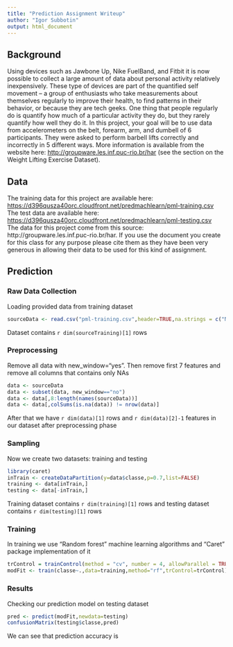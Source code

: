 ```yaml
---
title: "Prediction Assignment Writeup"
author: "Igor Subbotin"
output: html_document
---
```


Background
--------------------------------------------------------
Using devices such as Jawbone Up, Nike FuelBand, and Fitbit it is now possible to collect a large amount of data about personal activity relatively inexpensively. These type of devices are part of the quantified self movement – a group of enthusiasts who take measurements about themselves regularly to improve their health, to find patterns in their behavior, or because they are tech geeks. One thing that people regularly do is quantify how much of a particular activity they do, but they rarely quantify how well they do it. In this project, your goal will be to use data from accelerometers on the belt, forearm, arm, and dumbell of 6 participants. They were asked to perform barbell lifts correctly and incorrectly in 5 different ways. More information is available from the website here: <http://groupware.les.inf.puc-rio.br/har> (see the section on the Weight Lifting Exercise Dataset). 

Data
--------------------------------------------------------
The training data for this project are available here:
<https://d396qusza40orc.cloudfront.net/predmachlearn/pml-training.csv>  
The test data are available here:
<https://d396qusza40orc.cloudfront.net/predmachlearn/pml-testing.csv>  
The data for this project come from this source: http://groupware.les.inf.puc-rio.br/har. If you use the document you create for this class for any purpose please cite them as they have been very generous in allowing their data to be used for this kind of assignment. 

Prediction
---------------------------------------------------
### Raw Data Collection
Loading provided data from training dataset
```r
sourceData <- read.csv("pml-training.csv",header=TRUE,na.strings = c("NA",""))
```
Dataset contains `r dim(sourceTraining)[1]` rows

### Preprocessing
Remove all data with new_window="yes". Then remove first 7 features and remove all columns that contains only NAs
```r
data <- sourceData
data <- subset(data, new_window=="no")
data <- data[,8:length(names(sourceData))]
data <- data[,colSums(is.na(data)) != nrow(data)]
```
After that we have `r dim(data)[1]` rows and `r dim(data)[2]-1` features in our dataset after preprocessing phase

### Sampling
Now we create two datasets: training and testing
```r
library(caret)
inTrain <- createDataPartition(y=data$classe,p=0.7,list=FALSE)
training <- data[inTrain,]
testing <- data[-inTrain,]
```
Training dataset contains `r dim(training)[1]` rows and testing dataset contains `r dim(testing)[1]` rows

### Training
In training we use "Random forest" machine learning algorithms and "Caret" package implementation of it
```r
trControl = trainControl(method = "cv", number = 4, allowParallel = TRUE,verboseIter = TRUE)
modFit <- train(classe~.,data=training,method="rf",trControl=trControl)
```

### Results
Checking our prediction model on testing dataset
```r
pred <- predict(modFit,newdata=testing)
confusionMatrix(testing$classe,pred)
```
We can see that prediction accuracy is 